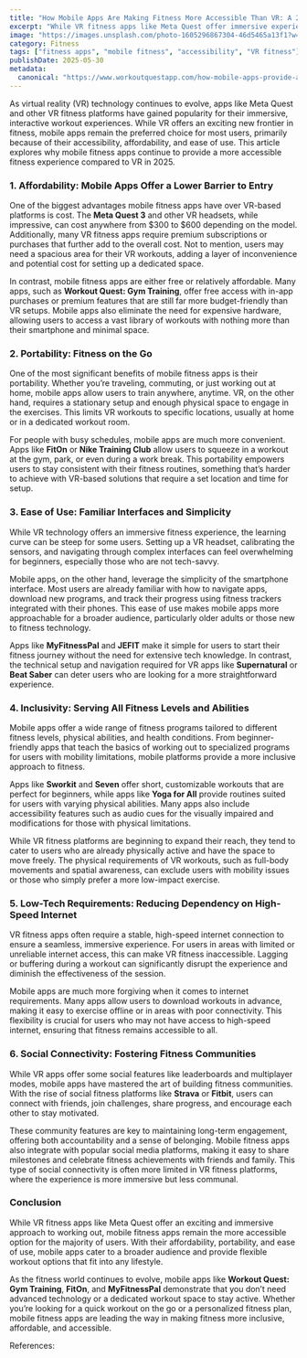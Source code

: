 ```yaml
---
title: "How Mobile Apps Are Making Fitness More Accessible Than VR: A 2025 Comparison"
excerpt: "While VR fitness apps like Meta Quest offer immersive experiences, mobile apps are still leading the way in accessibility, affordability, and ease of use for the average fitness enthusiast."
image: "https://images.unsplash.com/photo-1605296867304-46d5465a13f1?w=500&auto=format&fit=crop&q=60&ixlib=rb-4.0.3&ixid=M3wxMjA3fDB8MHxzZWFyY2h8NXx8bW9iaWxlJTIwZml0bmVzc3xlbnwwfHwwfHx8MA%3D%3D"
category: Fitness
tags: ["fitness apps", "mobile fitness", "accessibility", "VR fitness"]
publishDate: 2025-05-30
metadata:
  canonical: "https://www.workoutquestapp.com/how-mobile-apps-provide-accessible-fitness-experience"
---
```


As virtual reality (VR) technology continues to evolve, apps like Meta Quest and other VR fitness platforms have gained popularity for their immersive, interactive workout experiences. While VR offers an exciting new frontier in fitness, mobile apps remain the preferred choice for most users, primarily because of their accessibility, affordability, and ease of use. This article explores why mobile fitness apps continue to provide a more accessible fitness experience compared to VR in 2025.

### 1. **Affordability: Mobile Apps Offer a Lower Barrier to Entry**

One of the biggest advantages mobile fitness apps have over VR-based platforms is cost. The **Meta Quest 3** and other VR headsets, while impressive, can cost anywhere from $300 to $600 depending on the model. Additionally, many VR fitness apps require premium subscriptions or purchases that further add to the overall cost. Not to mention, users may need a spacious area for their VR workouts, adding a layer of inconvenience and potential cost for setting up a dedicated space.

In contrast, mobile fitness apps are either free or relatively affordable. Many apps, such as **Workout Quest: Gym Training**, offer free access with in-app purchases or premium features that are still far more budget-friendly than VR setups. Mobile apps also eliminate the need for expensive hardware, allowing users to access a vast library of workouts with nothing more than their smartphone and minimal space.

### 2. **Portability: Fitness on the Go**

One of the most significant benefits of mobile fitness apps is their portability. Whether you’re traveling, commuting, or just working out at home, mobile apps allow users to train anywhere, anytime. VR, on the other hand, requires a stationary setup and enough physical space to engage in the exercises. This limits VR workouts to specific locations, usually at home or in a dedicated workout room.

For people with busy schedules, mobile apps are much more convenient. Apps like **FitOn** or **Nike Training Club** allow users to squeeze in a workout at the gym, park, or even during a work break. This portability empowers users to stay consistent with their fitness routines, something that’s harder to achieve with VR-based solutions that require a set location and time for setup.

### 3. **Ease of Use: Familiar Interfaces and Simplicity**

While VR technology offers an immersive fitness experience, the learning curve can be steep for some users. Setting up a VR headset, calibrating the sensors, and navigating through complex interfaces can feel overwhelming for beginners, especially those who are not tech-savvy.

Mobile apps, on the other hand, leverage the simplicity of the smartphone interface. Most users are already familiar with how to navigate apps, download new programs, and track their progress using fitness trackers integrated with their phones. This ease of use makes mobile apps more approachable for a broader audience, particularly older adults or those new to fitness technology.

Apps like **MyFitnessPal** and **JEFIT** make it simple for users to start their fitness journey without the need for extensive tech knowledge. In contrast, the technical setup and navigation required for VR apps like **Supernatural** or **Beat Saber** can deter users who are looking for a more straightforward experience.

### 4. **Inclusivity: Serving All Fitness Levels and Abilities**

Mobile apps offer a wide range of fitness programs tailored to different fitness levels, physical abilities, and health conditions. From beginner-friendly apps that teach the basics of working out to specialized programs for users with mobility limitations, mobile platforms provide a more inclusive approach to fitness. 

Apps like **Sworkit** and **Seven** offer short, customizable workouts that are perfect for beginners, while apps like **Yoga for All** provide routines suited for users with varying physical abilities. Many apps also include accessibility features such as audio cues for the visually impaired and modifications for those with physical limitations.

While VR fitness platforms are beginning to expand their reach, they tend to cater to users who are already physically active and have the space to move freely. The physical requirements of VR workouts, such as full-body movements and spatial awareness, can exclude users with mobility issues or those who simply prefer a more low-impact exercise.

### 5. **Low-Tech Requirements: Reducing Dependency on High-Speed Internet**

VR fitness apps often require a stable, high-speed internet connection to ensure a seamless, immersive experience. For users in areas with limited or unreliable internet access, this can make VR fitness inaccessible. Lagging or buffering during a workout can significantly disrupt the experience and diminish the effectiveness of the session.

Mobile apps are much more forgiving when it comes to internet requirements. Many apps allow users to download workouts in advance, making it easy to exercise offline or in areas with poor connectivity. This flexibility is crucial for users who may not have access to high-speed internet, ensuring that fitness remains accessible to all.

### 6. **Social Connectivity: Fostering Fitness Communities**

While VR apps offer some social features like leaderboards and multiplayer modes, mobile apps have mastered the art of building fitness communities. With the rise of social fitness platforms like **Strava** or **Fitbit**, users can connect with friends, join challenges, share progress, and encourage each other to stay motivated. 

These community features are key to maintaining long-term engagement, offering both accountability and a sense of belonging. Mobile fitness apps also integrate with popular social media platforms, making it easy to share milestones and celebrate fitness achievements with friends and family. This type of social connectivity is often more limited in VR fitness platforms, where the experience is more immersive but less communal.

### Conclusion

While VR fitness apps like Meta Quest offer an exciting and immersive approach to working out, mobile fitness apps remain the more accessible option for the majority of users. With their affordability, portability, and ease of use, mobile apps cater to a broader audience and provide flexible workout options that fit into any lifestyle.

As the fitness world continues to evolve, mobile apps like **Workout Quest: Gym Training**, **FitOn**, and **MyFitnessPal** demonstrate that you don’t need advanced technology or a dedicated workout space to stay active. Whether you’re looking for a quick workout on the go or a personalized fitness plan, mobile fitness apps are leading the way in making fitness more inclusive, affordable, and accessible.

References:
[^1]: Healthline. "Why Mobile Fitness Apps Are Still More Accessible Than VR Fitness." https://www.healthline.com
[^2]: TechCrunch. "Mobile vs VR: The Future of Fitness Technology." https://techcrunch.com
[^3]: VR Fitness Insider. "Meta Quest vs Mobile Apps: Which Offers a Better Fitness Experience?" https://www.vrfitnessinsider.com
